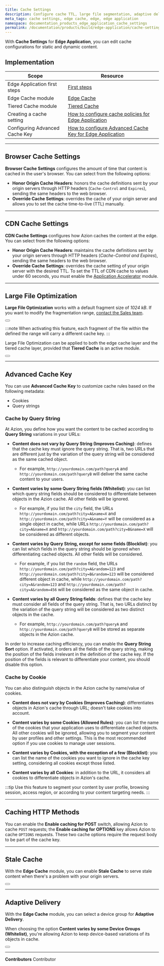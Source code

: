 ```yaml
---
title: Cache Settings
description: Configure cache TTL, large file segmentation, adaptive delivery, and cache rules for your application.
meta_tags: cache settings, edge cache, edge, edge application
namespace: documentation_products_edge_application_cache_settings
permalink: /documentation/products/build/edge-application/cache-settings/
---
```


With **Cache Settings** for **Edge Application**, you can edit cache configurations for static and dynamic content.

## Implementation

| Scope | Resource |
| --- | --- |
| Edge Application first steps | [First steps](/en/documentation/products/build/edge-application/first-steps/) |
| Edge Cache module | [Edge Cache](/en/documentation/products/build/edge-application/edge-cache/)  |
| Tiered Cache module | [Tiered Cache](/en/documentation/products/build/edge-application/tiered-cache/) |
| Creating a cache setting | [How to configure cache policies for Edge Application](/en/documentation/products/guides/cache-settings/) |
| Configuring Advanced Cache Key | [How to configure Advanced Cache Key for Edge Application](/en/documentation/products/guides/advanced-cache-key/) |

---

## Browser Cache Settings

**Browser Cache Settings** configures the amount of time that content is cached in the user's browser. You can select from the following options:

- **Honor Origin Cache Headers**: honors the cache definitions sent by your origin servers through HTTP headers (`Cache-Control` and `Expires`), sending the same headers to the web browser.
- **Override Cache Settings**: overrides the cache of your origin server and allows you to set the cache time-to-live (TTL) manually.

---

## CDN Cache Settings

**CDN Cache Settings** configures how Azion caches the content at the edge. You can select from the following options:

- **Honor Origin Cache Headers**: maintains the cache definitions sent by your origin servers through HTTP headers (*Cache-Control and Expires*), sending the same headers to the web browser.
- **Override Cache Settings**: overrides the cache setting of your origin server with the desired TTL. To set the TTL of CDN cache to values under 60 seconds, you must enable the [Application Accelerator](/en/documentation/products/build/edge-application/application-accelerator/) module.

---

## Large File Optimization

**Large File Optimization** works with a default fragment size of *1024 kB*. If you want to modify the fragmentation range, [contact the Sales team](https://www.azion.com/en/contact-sales/).

<Button href="/en/documentation/products/edge-application/edge-caching/#large-file-optimization" text="go to Large File Optimization documentation"></Button>

:::note
When activating this feature, each fragment of the file within the defined the range will carry a different cache key.
:::

Large File Optimization can be applied to both the edge cache layer and the tiered cache layer, provided that **Tiered Cache** is an active module.

<Button href="/en/documentation/products/build/edge-application/tiered-cache/" text="go to Tiered Cache documentation"></Button>

---

## Advanced Cache Key 

You can use **Advanced Cache Key** to customize cache rules based on the following metadata:

- Cookies
- Query strings

### Cache by Query String

At Azion, you define how you want the content to be cached according to **Query String** variations in your URLs:

- **Content does not vary by Query String (Improves Caching)**: defines that the cache key must ignore the query string. That is, two URLs that are different just by the variation of the query string will be considered as the same cached object. 
  - For example, `http://yourdomain.com/path?queryA` and `http://yourdomain.com/path?queryB` will deliver the same cache content to your users.

- **Content varies by some Query String fields (Whitelist)**: you can list which query string fields should be considered to differentiate between objects in the Azion cache. All other fields will be ignored. 
  - For example, if you list the `city` field, the URLs `http://yourdomain.com/path?city=A&name=X` and `http://yourdomain.com/path?city=A&name=Y` will be considered as a single object in cache, while URLs `http://yourdomain.com/path?city=A&name=X` and `http://yourdomain.com/path?city=B&name=X` will be considered as different objects.

- **Content varies by Query String, except for some fields (Blocklist)**: you can list which fields in the query string should be ignored when differentiating cached objects. All other fields will be considered. 
  - For example, if you list the `random` field, the URLs `http://yourdomain.com/path?city=A&random=123` and `http://yourdomain.com/path?city=B&random=123` will be considered different object in cache, while `http://yourdomain.com/path?city=A&random=123` and `http://yourdomain.com/path?city=A&random=456` will be considered as the same object in cache.

- **Content varies by all Query String fields**: defines that the cache key must consider all fields of the query string. That is, two URLs distinct by the variation of the query string will be considered as two distinct objects in the cache. 
  - For example, `http://yourdomain.com/path?queryA` and `http://yourdomain.com/path?queryB` will be stored as separate objects in the Azion cache.

In order to increase caching efficiency, you can enable the **Query String Sort** option. If activated, it orders all the fields of the query string, making the position of the fields irrelevant in the definition of the cache key. If the position of the fields is relevant to differentiate your content, you should disable this option.

### Cache by Cookie

You can also distinguish objects in the Azion cache by name/value of cookies.

- **Content does not vary by Cookies (Improves Caching)**: differentiates objects in Azion's cache through URL; doesn't take cookies into account.

- **Content varies by some Cookies (Allowed Rules)**: you can list the name of the cookies that your application uses to differentiate cached objects. All other cookies will be ignored, allowing you to segment your content by user profiles and other settings. This is the most recommended option if you use cookies to manage user sessions.

- **Content varies by Cookies, with the exception of a few (Blocklist)**: you can list the name of the cookies you want to ignore in the cache key setting, considering all cookies except those listed.

- **Content varies by all Cookies**: in addition to the URL, it considers all cookies to differentiate objects in Azion's cache.

:::tip
Use this feature to segment your content by user profile, browsing session, access region, or according to your content targeting needs.
:::

---

## Caching HTTP Methods 

You can enable the **Enable caching for POST** switch, allowing Azion to cache `POST` requests; the **Enable caching for OPTIONS** key allows Azion to cache `OPTIONS` requests. These two cache options require the request body to be part of the cache key.

---

## Stale Cache 

With the **Edge Cache** module, you can enable **Stale Cache** to serve stale content when there's a problem with your origin servers.

<Button href="/en/documentation/products/build/edge-application/edge-cache/#stale-cache" text="go to stale cache documentation"></Button>

---

## Adaptive Delivery

With the **Edge Cache** module, you can select a device group for **Adaptive Delivery**.

When choosing the option **Content varies by some Device Groups (Whitelist)**, you're allowing Azion to keep device-based variations of its objects in cache.

<Button href="/en/documentation/products/build/edge-application/device-groups/" text="go to Device Groups documentation"></Button>



---


**Contributors** <ContributorList>Contributor</ContributorList>
